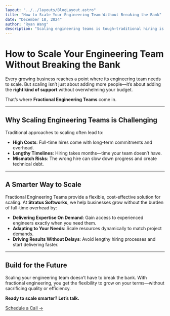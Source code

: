 ```yaml
---
layout: "../../layouts/BlogLayout.astro"
title: "How to Scale Your Engineering Team Without Breaking the Bank"
date: "December 18, 2024"
author: "Ryan Wang"
description: "Scaling engineering teams is tough—traditional hiring is costly, slow, and risky. Fractional Engineering Teams offer a smarter, flexible solution, delivering expertise on demand, dynamic scalability, and fast results without full-time overhead."
---
```


# How to Scale Your Engineering Team Without Breaking the Bank

Every growing business reaches a point where its engineering team needs to scale. But scaling isn’t just about adding more people—it’s about adding the **right kind of support** without overwhelming your budget.

That’s where **Fractional Engineering Teams** come in.

---

## Why Scaling Engineering Teams is Challenging

Traditional approaches to scaling often lead to:

- **High Costs**: Full-time hires come with long-term commitments and overhead.
- **Lengthy Timelines**: Hiring takes months—time your team doesn’t have.
- **Mismatch Risks**: The wrong hire can slow down progress and create technical debt.

---

## A Smarter Way to Scale

Fractional Engineering Teams provide a flexible, cost-effective solution for scaling. At **Stratus Softworks**, we help businesses grow without the burden of full-time overhead by:

- **Delivering Expertise On Demand**: Gain access to experienced engineers exactly when you need them.
- **Adapting to Your Needs**: Scale resources dynamically to match project demands.
- **Driving Results Without Delays**: Avoid lengthy hiring processes and start delivering faster.

---

## Build for the Future

Scaling your engineering team doesn’t have to break the bank. With fractional engineering, you get the flexibility to grow on your terms—without sacrificing quality or efficiency.

**Ready to scale smarter? Let’s talk.**

[Schedule a Call →](https://calendly.com/ryan-stratussoftworks/30min?month=2024-12)
